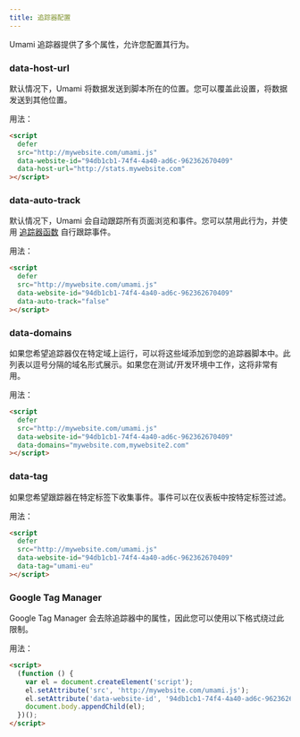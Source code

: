 ```yaml
---
title: 追踪器配置
---
```


Umami 追踪器提供了多个属性，允许您配置其行为。

### data-host-url

默认情况下，Umami 将数据发送到脚本所在的位置。您可以覆盖此设置，将数据发送到其他位置。

用法：

```html
<script
  defer
  src="http://mywebsite.com/umami.js"
  data-website-id="94db1cb1-74f4-4a40-ad6c-962362670409"
  data-host-url="http://stats.mywebsite.com"
></script>
```

### data-auto-track

默认情况下，Umami 会自动跟踪所有页面浏览和事件。您可以禁用此行为，并使用 [追踪器函数](/docs/tracker-functions) 自行跟踪事件。

用法：

```html
<script
  defer
  src="http://mywebsite.com/umami.js"
  data-website-id="94db1cb1-74f4-4a40-ad6c-962362670409"
  data-auto-track="false"
></script>
```

### data-domains

如果您希望追踪器仅在特定域上运行，可以将这些域添加到您的追踪器脚本中。此列表以逗号分隔的域名形式展示。如果您在测试/开发环境中工作，这将非常有用。

用法：

```html
<script
  defer
  src="http://mywebsite.com/umami.js"
  data-website-id="94db1cb1-74f4-4a40-ad6c-962362670409"
  data-domains="mywebsite.com,mywebsite2.com"
></script>
```

### data-tag

如果您希望跟踪器在特定标签下收集事件。事件可以在仪表板中按特定标签过滤。

用法：

```html
<script
  defer
  src="http://mywebsite.com/umami.js"
  data-website-id="94db1cb1-74f4-4a40-ad6c-962362670409"
  data-tag="umami-eu"
></script>
```

### Google Tag Manager

Google Tag Manager 会去除追踪器中的属性，因此您可以使用以下格式绕过此限制。

用法：

```html
<script>
  (function () {
    var el = document.createElement('script');
    el.setAttribute('src', 'http://mywebsite.com/umami.js');
    el.setAttribute('data-website-id', '94db1cb1-74f4-4a40-ad6c-962362670409');
    document.body.appendChild(el);
  })();
</script>
```